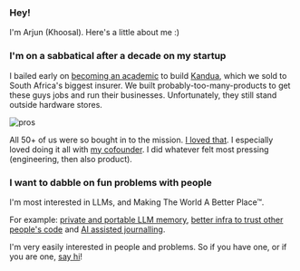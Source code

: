 ### Hey!

I'm Arjun (Khoosal). Here's a little about me :)

### I'm on a sabbatical after a decade on my startup

I bailed early on [becoming an academic](https://scholar.google.com/citations?user=UGUQ_WsAAAAJ&hl=en) to build [Kandua](https://kandua.com/-/about), which we sold to South Africa's biggest insurer. We built probably-too-many-products to get these guys jobs and run their businesses. Unfortunately, they still stand outside hardware stores.

![pros](/images/artisans_2_black_and_white.jpeg)

All 50+ of us were so bought in to the mission. [I loved that](https://www.youtube.com/watch?v=GROztu3bu9g). I especially loved doing it all with [my cofounder](https://www.linkedin.com/in/sayo-folawiyo-4919b160/?originalSubdomain=uk). I did whatever felt most pressing (engineering, then also product).

### I want to dabble on fun problems with people

I'm most interested in LLMs, and Making The World A Better Place™. 

For example: [private and portable LLM memory](https://asterisk.chat), [better infra to trust other people's code](/little-guys) and [AI assisted journalling](/conversational-journal).

I'm very easily interested in people and problems. So if you have one, or if you are one, [say hi](mailto:hi@arjun.md)!